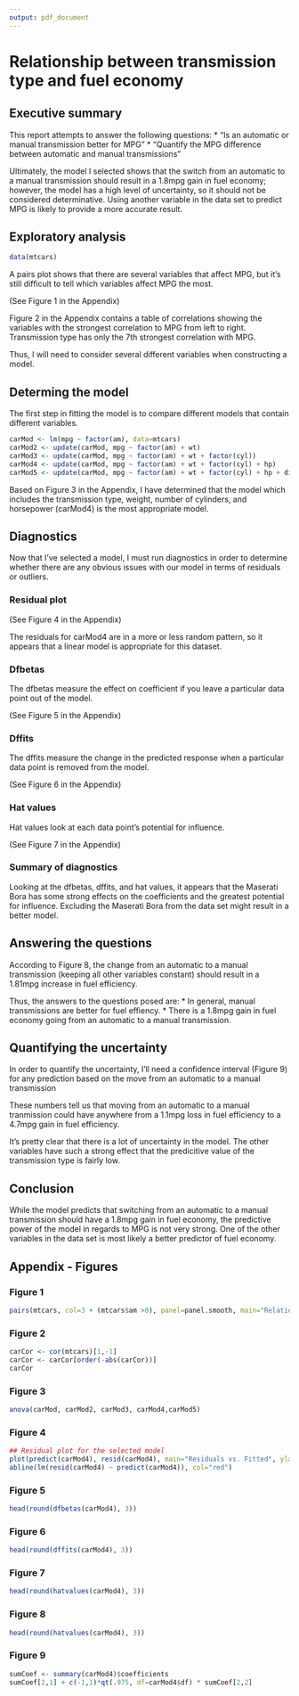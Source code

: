 ```yaml
---
output: pdf_document
---
```

Relationship between transmission type and fuel economy
========================================================

## Executive summary

This report attempts to answer the following questions:
* “Is an automatic or manual transmission better for MPG”
* "Quantify the MPG difference between automatic and manual transmissions"

Ultimately, the model I selected shows that the switch from an automatic to a manual transmission should result in a 1.8mpg gain in fuel economy; however, the model has a high level of uncertainty, so it should not be considered determinative.  Using another variable in the data set to predict MPG is likely to provide a more accurate result.

## Exploratory analysis

``` r
data(mtcars)
```

A pairs plot shows that there are several variables that affect MPG, but it's still difficult to tell which variables affect MPG the most.  

(See Figure 1 in the Appendix)

Figure 2 in the Appendix contains a table of correlations showing the variables with the strongest correlation to MPG from left to right.  Transmission type has only the 7th strongest correlation with MPG.

Thus, I will need to consider several different variables when constructing a model.

## Determing the model

The first step in fitting the model is to compare different models that contain different variables.

``` r
carMod <- lm(mpg ~ factor(am), data=mtcars)
carMod2 <- update(carMod, mpg ~ factor(am) + wt)
carMod3 <- update(carMod, mpg ~ factor(am) + wt + factor(cyl))
carMod4 <- update(carMod, mpg ~ factor(am) + wt + factor(cyl) + hp)
carMod5 <- update(carMod, mpg ~ factor(am) + wt + factor(cyl) + hp + disp)
```

Based on Figure 3 in the Appendix, I have determined that the model which includes the transmission type, weight, number of cylinders, and horsepower (carMod4) is the most appropriate model.

## Diagnostics

Now that I've selected a model, I must run diagnostics in order to determine whether there are any obvious issues with our model in terms of residuals or outliers.

### Residual plot

(See Figure 4 in the Appendix)

The residuals for carMod4 are in a more or less random pattern, so it appears that a linear model is appropriate for this dataset.

### Dfbetas 

The dfbetas measure the effect on coefficient if you leave a particular data point out of the model.

(See Figure 5 in the Appendix)

### Dffits 

The dffits measure the change in the predicted response when a particular data point is removed from the model.

(See Figure 6 in the Appendix)

### Hat values

Hat values look at each data point's potential for influence.

(See Figure 7 in the Appendix)

### Summary of diagnostics

Looking at the dfbetas, dffits, and hat values, it appears that the Maserati Bora has some strong effects on the coefficients and the greatest potential for influence.  Excluding the Maserati Bora from the data set might result in a better model.

## Answering the questions

According to Figure 8, the change from an automatic to a manual transmission (keeping all other variables constant) should result in a 1.81mpg increase in fuel efficiency.

Thus, the answers to the questions posed are:
* In general, manual transmissions are better for fuel effiency.
* There is a 1.8mpg gain in fuel economy going from an automatic to a manual transmission.

## Quantifying the uncertainty

In order to quantify the uncertainty, I'll need a confidence interval (Figure 9) for any prediction based on the move from an automatic to a manual transmission

These numbers tell us that moving from an automatic to a manual tranmission could have anywhere from a 1.1mpg loss in fuel efficiency to a 4.7mpg gain in fuel efficiency.

It's pretty clear that there is a lot of uncertainty in the model.  The other variables have such a strong effect that the predicitive value of the transmission type is fairly low.

## Conclusion

While the model predicts that switching from an automatic to a manual transmission should have a 1.8mpg gain in fuel economy, the predictive power of the model in regards to MPG is not very strong.  One of the other variables in the data set is most likely a better predictor of fuel economy.

\newpage

## Appendix - Figures

### Figure 1

``` r
pairs(mtcars, col=3 + (mtcars$am >0), panel=panel.smooth, main="Relationships among variables in mtcars")
```

### Figure 2

``` r
carCor <- cor(mtcars)[1,-1]
carCor <- carCor[order(-abs(carCor))]
carCor
```

### Figure 3

``` r
anova(carMod, carMod2, carMod3, carMod4,carMod5)
```

### Figure 4

``` r
## Residual plot for the selected model
plot(predict(carMod4), resid(carMod4), main="Residuals vs. Fitted", ylab="Residuals", xlab="Fitted Values")
abline(lm(resid(carMod4) ~ predict(carMod4)), col="red")
```

### Figure 5

``` r
head(round(dfbetas(carMod4), 3))
```

### Figure 6

``` r
head(round(dffits(carMod4), 3))
```

### Figure 7

``` r
head(round(hatvalues(carMod4), 3))
```

### Figure 8

``` r
head(round(hatvalues(carMod4), 3))
```

### Figure 9

``` r
sumCoef <- summary(carMod4)$coefficients
sumCoef[2,1] + c(-1,1)*qt(.975, df=carMod4$df) * sumCoef[2,2]
```